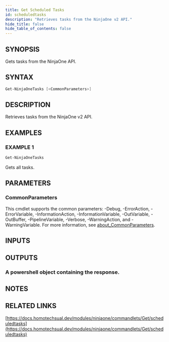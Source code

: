 ```yaml
---
title: Get Scheduled Tasks
id: scheduledtasks
description: "Retrieves tasks from the NinjaOne v2 API."
hide_title: false
hide_table_of_contents: false
---
```


## SYNOPSIS

Gets tasks from the NinjaOne API.

## SYNTAX

```powershell
Get-NinjaOneTasks [<CommonParameters>]
```

## DESCRIPTION

Retrieves tasks from the NinjaOne v2 API.

## EXAMPLES

### EXAMPLE 1

```powershell
Get-NinjaOneTasks
```

Gets all tasks.

## PARAMETERS

### CommonParameters

This cmdlet supports the common parameters: -Debug, -ErrorAction, -ErrorVariable, -InformationAction, -InformationVariable, -OutVariable, -OutBuffer, -PipelineVariable, -Verbose, -WarningAction, and -WarningVariable. For more information, see [about_CommonParameters](http://go.microsoft.com/fwlink/?LinkID=113216).

## INPUTS

## OUTPUTS

### A powershell object containing the response.

## NOTES

## RELATED LINKS

[https://docs.homotechsual.dev/modules/ninjaone/commandlets/Get/scheduledtasks](https://docs.homotechsual.dev/modules/ninjaone/commandlets/Get/scheduledtasks)

